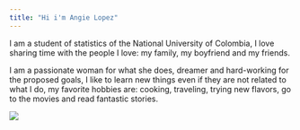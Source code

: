 ```yaml
---
title: "Hi i'm Angie Lopez"
---
```


 
 
 I am a student of statistics of the National University of Colombia, I love sharing time with the people I love: my family, my boyfriend and my friends.
 

I am a passionate woman for what she does, dreamer and hard-working for the proposed goals, I like to learn new things even if they are not related to what I do, my favorite hobbies are: cooking, traveling, trying new flavors, go to the movies and read fantastic stories.





![](me.jpg)


